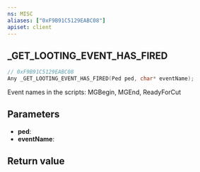 ```yaml
---
ns: MISC
aliases: ["0xF9B91C5129EABC08"]
apiset: client
---
```

## _GET_LOOTING_EVENT_HAS_FIRED

```c
// 0xF9B91C5129EABC08
Any _GET_LOOTING_EVENT_HAS_FIRED(Ped ped, char* eventName);
```

Event names in the scripts: MGBegin, MGEnd, ReadyForCut

## Parameters
* **ped**:
* **eventName**:

## Return value